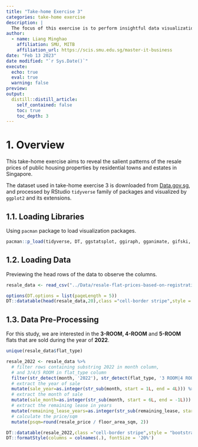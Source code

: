 ```yaml
---
title: "Take-home Exercise 3"
categories: take-home exercise
description: |
  The focus of this exercise is to perform insightful data visualization to uncover the salient patterns of the resale prices of public housing property by residential towns and estates in Singapore.
author:
  - name: Liang Minghao
    affiliation: SMU, MITB
    affiliation_url: https://scis.smu.edu.sg/master-it-business
date: "Feb 13 2023"
date modified: "`r Sys.Date()`"
execute: 
  echo: true
  eval: true
  warning: false
preview: 
output:
  distill::distill_article:
    self_contained: false
    toc: true
    toc_depth: 3
---
```


# 1. Overview

This take-home exercise aims to reveal the salient patterns of the resale prices of public housing properties by residential towns and estates in Singapore.

The dataset used in take-home exercise 3 is downloaded from [Data.gov.sg](https://data.gov.sg/dataset/resale-flat-prices?resource_id=f1765b54-a209-4718-8d38-a39237f502b3), and processed by RStudio `tidyverse` family of packages and visualized by `ggplot2` and its extensions.

## 1.1. Loading Libraries

Using `pacman` package to load visualization packages.

```r
pacman::p_load(tidyverse, DT, ggstatsplot, ggiraph, gganimate, gifski, ggthemes)
```

## 1.2. Loading Data

Previewing the head rows of the data to observe the columns.

```r
resale_data <- read_csv("../Data/resale-flat-prices-based-on-registration-date-from-jan-2017-onwards.csv")

options(DT.options = list(pageLength = 5))
DT::datatable(head(resale_data,20),class ="cell-border stripe",style = "bootstrap") #%>% formatStyle(names(resale_data),backgroundColor = 'grey')
```

## 1.3. Data Pre-Processing

For this study, we are interested in the **3-ROOM, 4-ROOM** and **5-ROOM** flats that are sold during the year of **2022**.

```r
unique(resale_data$flat_type)
```

```r
resale_2022 <- resale_data %>% 
  # filter rows containing substring 2022 in month column,
  # and 3/4/5 ROOM in flat_type column
  filter(str_detect(month, '2022'), str_detect(flat_type, '3 ROOM|4 ROOM|5 ROOM')) %>%
  # extract the year of sale
  mutate(sale_year=as.integer(str_sub(month, start = 1L, end = 4L))) %>%
  # extract the month of sale
  mutate(sale_month=as.integer(str_sub(month, start = 6L, end = -1L))) %>%
  # extract the remaining lease in years
  mutate(remaining_lease_years=as.integer(str_sub(remaining_lease, start = 1L, end = 2L))) %>%
  # calculate the price/sqm
  mutate(psqm=round(resale_price / floor_area_sqm, 2))

DT::datatable(resale_2022,class ="cell-border stripe",style = "bootstrap") %>%
DT::formatStyle(columns = colnames(.), fontSize = '20%')
```


